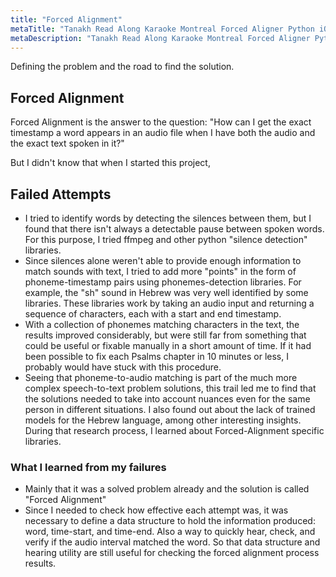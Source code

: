 ```yaml
---
title: "Forced Alignment"
metaTitle: "Tanakh Read Along Karaoke Montreal Forced Aligner Python iOS "
metaDescription: "Tanakh Read Along Karaoke Montreal Forced Aligner Python iOS "
---
```


Defining the problem and the road to find the solution.

## Forced Alignment

Forced Alignment is the answer to the question:
"How can I get the exact timestamp a word appears in an audio file when I have both the audio and the exact text spoken in it?"

But I didn't know that when I started this project, 

## Failed Attempts
- I tried to identify words by detecting the silences between them, but I found that there isn't always a detectable pause between spoken words. For this purpose, I tried ffmpeg and other python "silence detection" libraries.
- Since silences alone weren't able to provide enough information to match sounds with text, I tried to add more "points" in the form of phoneme-timestamp pairs using phonemes-detection libraries. For example, the "sh" sound in Hebrew was very well identified by some libraries. These libraries work by taking an audio input and returning a sequence of characters, each with a start and end timestamp. 
- With a collection of phonemes matching characters in the text, the results improved considerably, but were still far from something that could be useful or fixable manually in a short amount of time. If it had been possible to fix each Psalms chapter in 10 minutes or less, I probably would have stuck with this procedure.
- Seeing that phoneme-to-audio matching is part of the much more complex speech-to-text problem solutions, this trail led me to find that the solutions needed to take into account nuances even for the same person in different situations. I also found out about the lack of trained models for the Hebrew language, among other interesting insights. During that research process, I learned about Forced-Alignment specific libraries.

### What I learned from my failures
- Mainly that it was a solved problem already and the solution is called "Forced Alignment"
- Since I needed to check how effective each attempt was, it was necessary to define a data structure to hold the information produced: word, time-start, and time-end. Also a way to quickly hear, check, and verify if the audio interval matched the word. So that data structure and hearing utility are still useful for checking the forced alignment process results.
